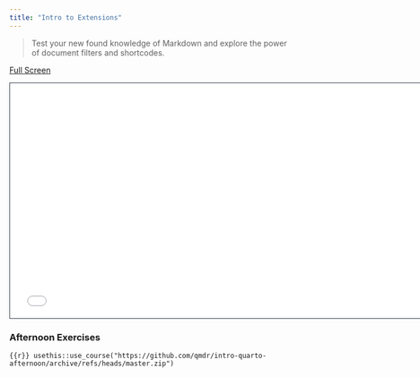 ```yaml
---
title: "Intro to Extensions"
---
```


> Test your new found knowledge of Markdown and explore the power of document filters and shortcodes.

[Full Screen](slides.qmd)

```{=html}
<iframe class="slide-deck" src="slides.html" height="420" width="750" style="border: 1px solid #2e3846;"></iframe>
```

### Afternoon Exercises

```{{r}}
usethis::use_course("https://github.com/qmdr/intro-quarto-afternoon/archive/refs/heads/master.zip")
```

